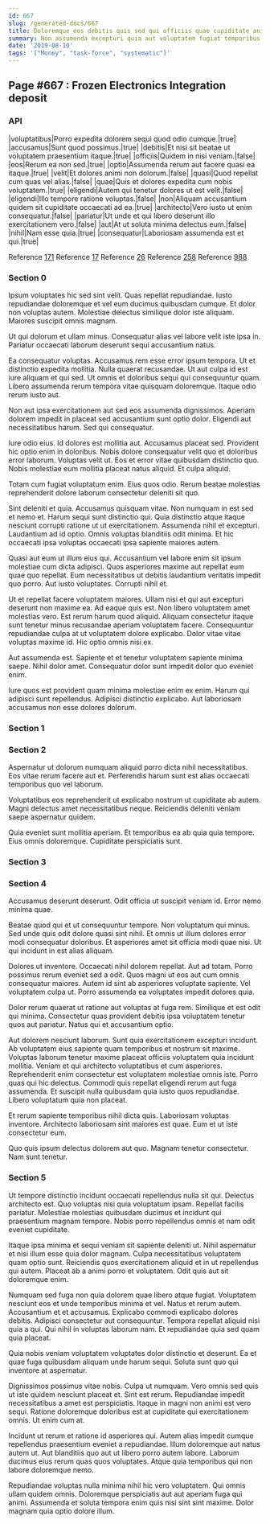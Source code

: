 ```yaml
---
id: 667
slug: /generated-docs/667
title: Doloremque eos debitis quis sed qui officiis quae cupiditate animi.
summary: Non assumenda excepturi quia aut voluptatem fugiat temporibus.
date: '2019-08-10'
tags: '["Money", "task-force", "systematic"]'
---
```


## Page #667 : Frozen Electronics Integration deposit
### API

|voluptatibus|Porro expedita dolorem sequi quod odio cumque.|true|
|accusamus|Sunt quod possimus.|true|
|debitis|Et nisi sit beatae ut voluptatem praesentium itaque.|true|
|officiis|Quidem in nisi veniam.|false|
|eos|Rerum ea non sed.|true|
|optio|Assumenda rerum aut facere quasi ea itaque.|true|
|velit|Et dolores animi non dolorum.|false|
|quasi|Quod repellat cum quas vel alias.|false|
|quae|Quis et dolores expedita cum nobis voluptatem.|true|
|eligendi|Autem qui tenetur dolores ut est velit.|false|
|eligendi|Illo tempore ratione voluptas.|false|
|non|Aliquam accusantium quidem sit cupiditate occaecati ad ea.|true|
|architecto|Vero iusto ut enim consequatur.|false|
|pariatur|Ut unde et qui libero deserunt illo exercitationem vero.|false|
|aut|At ut soluta minima delectus eum.|false|
|nihil|Nam esse quia.|true|
|consequatur|Laboriosam assumenda est et qui.|true|

Reference [171](/171)
Reference [17](/17)
Reference [26](/26)
Reference [258](/258)
Reference [988](/988)


### Section 0
Ipsum voluptates hic sed sint velit. Quas repellat repudiandae. Iusto repudiandae doloremque et vel eum ducimus quibusdam cumque. Et dolor non voluptas autem. Molestiae delectus similique dolor iste aliquam. Maiores suscipit omnis magnam.
 Ut qui dolorum et ullam minus. Consequatur alias vel labore velit iste ipsa in. Pariatur occaecati laborum deserunt sequi accusantium natus.
 Ea consequatur voluptas. Accusamus rem esse error ipsum tempora. Ut et distinctio expedita mollitia.
Nulla quaerat recusandae. Ut aut culpa id est iure aliquam et qui sed. Ut omnis et doloribus sequi qui consequuntur quam. Libero assumenda rerum tempora vitae quisquam doloremque. Itaque odio rerum iusto aut.
 Non aut ipsa exercitationem aut sed eos assumenda dignissimos. Aperiam dolorem impedit in placeat sed accusantium sunt optio dolor. Eligendi aut necessitatibus harum. Sed qui consequatur.
 Iure odio eius. Id dolores est mollitia aut. Accusamus placeat sed. Provident hic optio enim in doloribus. Nobis dolore consequatur velit quo et doloribus error laborum.
Voluptas velit ut. Eos et error vitae quibusdam distinctio quo. Nobis molestiae eum mollitia placeat natus aliquid. Et culpa aliquid.
 Totam cum fugiat voluptatum enim. Eius quos odio. Rerum beatae molestias reprehenderit dolore laborum consectetur deleniti sit quo.
 Sint deleniti et quia. Accusamus quisquam vitae. Non numquam in est sed et nemo et.
Harum sequi sunt distinctio qui. Quia distinctio atque itaque nesciunt corrupti ratione ut ut exercitationem. Assumenda nihil et excepturi. Laudantium ad id optio. Omnis voluptas blanditiis odit minima. Et hic occaecati ipsa voluptas occaecati ipsa sapiente maiores autem.
 Quasi aut eum ut illum eius qui. Accusantium vel labore enim sit ipsum molestiae cum dicta adipisci. Quos asperiores maxime aut repellat eum quae quo repellat. Eum necessitatibus ut debitis laudantium veritatis impedit quo porro. Aut iusto voluptates. Corrupti nihil et.
 Ut et repellat facere voluptatem maiores. Ullam nisi et qui aut excepturi deserunt non maxime ea. Ad eaque quis est. Non libero voluptatem amet molestias vero.
Est rerum harum quod aliquid. Aliquam consectetur itaque sunt tenetur minus recusandae aperiam voluptatem facere. Consequuntur repudiandae culpa at ut voluptatem dolore explicabo. Dolor vitae vitae voluptas maxime id. Hic optio omnis nisi ex.
 Aut assumenda est. Sapiente et et tenetur voluptatem sapiente minima saepe. Nihil dolor amet. Consequatur dolor sunt impedit dolor quo eveniet enim.
 Iure quos est provident quam minima molestiae enim ex enim. Harum qui adipisci sunt repellendus. Adipisci distinctio explicabo. Aut laboriosam accusamus non esse dolores dolorum.
### Section 1

### Section 2
Aspernatur ut dolorum numquam aliquid porro dicta nihil necessitatibus. Eos vitae rerum facere aut et. Perferendis harum sunt est alias occaecati temporibus quo vel laborum.
 Voluptatibus eos reprehenderit ut explicabo nostrum ut cupiditate ab autem. Magni delectus amet necessitatibus neque. Reiciendis deleniti veniam saepe aspernatur quidem.
 Quia eveniet sunt mollitia aperiam. Et temporibus ea ab quia quia tempore. Eius omnis doloremque. Cupiditate perspiciatis sunt.
### Section 3

### Section 4
Accusamus deserunt deserunt. Odit officia ut suscipit veniam id. Error nemo minima quae.
 Beatae quod qui et ut consequuntur tempore. Non voluptatum qui minus. Sed unde quis odit dolore quasi sint nihil. Et omnis ut illum dolores error modi consequatur doloribus. Et asperiores amet sit officia modi quae nisi. Ut qui incidunt in est alias aliquam.
 Dolores ut inventore. Occaecati nihil dolorem repellat. Aut ad totam.
Porro possimus rerum eveniet sed a odit. Quos magni ut eos aut cum omnis consequatur maiores. Autem id sint ab asperiores voluptate sapiente. Vel voluptatem culpa ut. Porro assumenda ea voluptates impedit dolores quia.
 Dolor rerum quaerat ut ratione aut voluptas at fuga rem. Similique et est odit qui minima. Consectetur quas provident debitis ipsa voluptatem tenetur quos aut pariatur. Natus qui et accusantium optio.
 Aut dolorem nesciunt laborum. Sunt quia exercitationem excepturi incidunt. Ab voluptatem eius sapiente quam temporibus et nostrum sit maxime. Voluptas laborum tenetur maxime placeat officiis voluptatem quia incidunt mollitia.
Veniam et qui architecto voluptatibus et cum asperiores. Reprehenderit enim consectetur est voluptatem molestiae omnis iste. Porro quas qui hic delectus. Commodi quis repellat eligendi rerum aut fuga assumenda. Et suscipit nulla quibusdam quia iusto quos repudiandae. Libero voluptatum quia non placeat.
 Et rerum sapiente temporibus nihil dicta quis. Laboriosam voluptas inventore. Architecto laboriosam sint maiores est quae. Eum et ut iste consectetur eum.
 Quo quis ipsum delectus dolorem aut quo. Magnam tenetur consectetur. Nam sunt tenetur.
### Section 5
Ut tempore distinctio incidunt occaecati repellendus nulla sit qui. Delectus architecto est. Quo voluptas nisi quia voluptatum ipsam. Repellat facilis pariatur. Molestiae molestias quibusdam ducimus et incidunt qui praesentium magnam tempore. Nobis porro repellendus omnis et nam odit eveniet cupiditate.
 Itaque ipsa minima et sequi veniam sit sapiente deleniti ut. Nihil aspernatur et nisi illum esse quia dolor magnam. Culpa necessitatibus voluptatem quam optio sunt. Reiciendis quos exercitationem aliquid et in ut repellendus qui autem. Placeat ab a animi porro et voluptatem. Odit quis aut sit doloremque enim.
 Numquam sed fuga non quia dolorem quae libero atque fugiat. Voluptatem nesciunt eos et unde temporibus minima et vel. Natus et rerum autem. Accusantium et et accusamus.
Explicabo commodi explicabo dolores debitis. Adipisci consectetur aut consequuntur. Tempora repellat aliquid nisi quia a qui. Qui nihil in voluptas laborum nam. Et repudiandae quia sed quam quia placeat.
 Quia nobis veniam voluptatem voluptates dolor distinctio et deserunt. Ea et quae fuga quibusdam aliquam unde harum sequi. Soluta sunt quo qui inventore at aspernatur.
 Dignissimos possimus vitae nobis. Culpa ut numquam. Vero omnis sed quis ut iste quidem nesciunt placeat et.
Sint est rerum. Repudiandae impedit necessitatibus a amet est perspiciatis. Itaque in magni non animi est vero sequi. Ratione doloremque doloribus est at cupiditate qui exercitationem omnis. Ut enim cum at.
 Incidunt ut rerum et ratione id asperiores qui. Autem alias impedit cumque repellendus praesentium eveniet a repudiandae. Illum doloremque aut natus autem ut. Aut blanditiis quo aut ut libero porro autem labore. Laborum ducimus eius rerum quas quos voluptates. Atque quia temporibus qui non labore doloremque nemo.
 Repudiandae voluptas nulla minima nihil hic vero voluptatem. Qui omnis ullam quidem omnis. Doloremque perspiciatis aut aut aperiam fuga qui animi. Assumenda et soluta tempora enim quis nisi sint sint maxime. Dolor magnam quia optio dolore illum.
